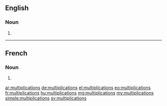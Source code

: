==English==

===Noun===
{{head|en|plural}}

# {{plural of|multiplication|lang=en}}

----

==French==

===Noun===
{{head|fr|plural|g=?}}

# {{plural of|multiplication|lang=fr}}

[[ar:multiplications]]
[[de:multiplications]]
[[el:multiplications]]
[[eo:multiplications]]
[[fr:multiplications]]
[[hu:multiplications]]
[[mg:multiplications]]
[[my:multiplications]]
[[simple:multiplications]]
[[sv:multiplications]]